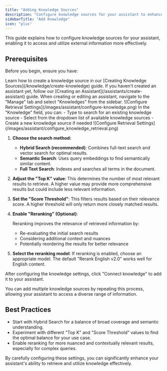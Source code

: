 ```yaml
---
title: "Adding Knowledge Sources"
description: "Configure knowledge sources for your assistant to enhance information retrieval"
sidebarTitle: "Add Knowledge"
icon: "plus"
---
```



This guide explains how to configure knowledge sources for your assistant, enabling it to access and utilize external information more effectively.

## Prerequisites

Before you begin, ensure you have:

<CardGroup cols={2}>
  <Card title="Created a Knowledge Source" icon="book">
    Learn how to create a knowledge source in our [Creating Knowledge Sources](/knowledge/create-knowledge) guide.
  </Card>
  <Card title="Created an Assistant" icon="bot">
    If you haven't created an assistant yet, follow our [Creating an Assistant](/assistants/create-assistant) guide.
  </Card>
</CardGroup>

<Steps>
<Step title="Access Knowledge Configuration">
  When creating or editing an assistant, navigate to the "Manage" tab and select "Knowledges" from the sidebar.
</Step>

<Step title="Create or Select Knowledge Source">
  ![Configure Retrieval Settings](/images/assistant/configure-knowledge.png)
  In the "Knowledge" field, you can:
  - Type to search for an existing knowledge source
  - Select from the dropdown list of available knowledge sources
  - Create a new knowledge source if needed
</Step>

<Step title="Configure Retrieval Settings">
  ![Configure Retrieval Settings](/images/assistant/configure_knowledge_retrieval.png)

  1. **Choose the search method:**
     - **Hybrid Search (recommended)**: Combines full-text search and vector search for optimal results.
     - **Semantic Search**: Uses query embeddings to find semantically similar content.
     - **Full Text Search**: Indexes and searches all terms in the document.

  2. **Adjust the "Top K" value**: This determines the number of most relevant results to retrieve. A higher value may provide more comprehensive results but could include less relevant information.

  3. **Set the "Score Threshold"**: This filters results based on their relevance score. A higher threshold will only return more closely matched results.

  4. **Enable "Reranking" (Optional)**:
     
     Reranking improves the relevance of retrieved information by:
     - Re-evaluating the initial search results
     - Considering additional context and nuances
     - Potentially reordering the results for better relevance

  5. **Select the reranking model**: If reranking is enabled, choose an appropriate model. The default "Rerank English v2.0" works well for English content.
</Step>

<Step title="Confirm Knowledge Configuration">
  After configuring the knowledge settings, click "Connect knowledge" to add it to your assistant.

  You can add multiple knowledge sources by repeating this process, allowing your assistant to access a diverse range of information.
</Step>
</Steps>

## Best Practices

- Start with Hybrid Search for a balance of broad coverage and semantic understanding.
- Experiment with different "Top K" and "Score Threshold" values to find the optimal balance for your use case.
- Enable reranking for more nuanced and contextually relevant results, especially for complex queries.

By carefully configuring these settings, you can significantly enhance your assistant's ability to retrieve and utilize knowledge effectively.